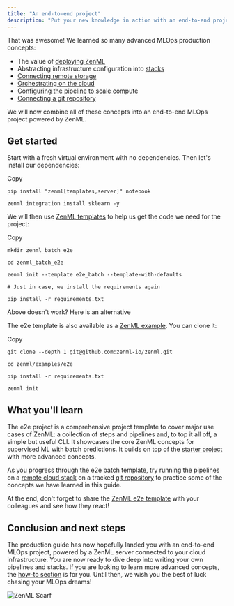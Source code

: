 ```yaml
---
title: "An end-to-end project"
description: "Put your new knowledge in action with an end-to-end project"
---
```


That was awesome! We learned so many advanced MLOps production concepts:

* The value of [deploying ZenML](/user-guide/production-guide/deploying-zenml)
* Abstracting infrastructure configuration into [stacks](/user-guide/production-guide/understand-stacks)
* [Connecting remote storage](/user-guide/production-guide/remote-storage)
* [Orchestrating on the cloud](/user-guide/production-guide/cloud-orchestration)
* [Configuring the pipeline to scale compute](/user-guide/production-guide/configure-pipeline)
* [Connecting a git repository](/user-guide/production-guide/connect-code-repository)

We will now combine all of these concepts into an end-to-end MLOps project powered by ZenML.

## Get started

Start with a fresh virtual environment with no dependencies. Then let's install our dependencies:

Copy

```
pip install "zenml[templates,server]" notebook

zenml integration install sklearn -y
```

We will then use [ZenML templates](/how-to/setting-up-a-project-repository/using-project-templates) to help us get the code we need for the project:

Copy

```
mkdir zenml_batch_e2e

cd zenml_batch_e2e

zenml init --template e2e_batch --template-with-defaults

# Just in case, we install the requirements again

pip install -r requirements.txt
```

Above doesn't work? Here is an alternative

The e2e template is also available as a [ZenML example](https://github.com/zenml-io/zenml/tree/main/examples/e2e). You can clone it:

Copy

```
git clone --depth 1 git@github.com:zenml-io/zenml.git

cd zenml/examples/e2e

pip install -r requirements.txt

zenml init
```

## What you'll learn

The e2e project is a comprehensive project template to cover major use cases of ZenML: a collection of steps and pipelines and, to top it all off, a simple but useful CLI. It showcases the core ZenML concepts for supervised ML with batch predictions. It builds on top of the [starter project](/user-guide/starter-guide/starter-project) with more advanced concepts.

As you progress through the e2e batch template, try running the pipelines on a [remote cloud stack](/user-guide/production-guide/cloud-orchestration) on a tracked [git repository](/user-guide/production-guide/connect-code-repository) to practice some of the concepts we have learned in this guide.

At the end, don't forget to share the [ZenML e2e template](https://github.com/zenml-io/template-e2e-batch) with your colleagues and see how they react!

## Conclusion and next steps

The production guide has now hopefully landed you with an end-to-end MLOps project, powered by a ZenML server connected to your cloud infrastructure. You are now ready to dive deep into writing your own pipelines and stacks. If you are looking to learn more advanced concepts, the [how-to section](/how-to/build-pipelines) is for you. Until then, we wish you the best of luck chasing your MLOps dreams!

![ZenML Scarf](/images/user-guide/production-guide)